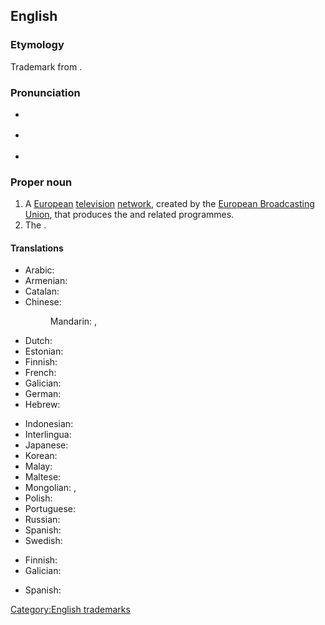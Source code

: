 {{also|Eurovisión}}
==English==

===Etymology===
Trademark from {{prefix|en|Euro|vision}}.

===Pronunciation===
*{{a|UK}} {{IPA|en|/ˈjʊə.ɹə(ˌ)vɪ.ʒ(ə)n/}}
*{{a|US}} {{IPA|en|/ˈjɝ.əˌvɪ.ʒ(ə)n/}}
*{{rhymes|en|ɪʒən}}

===Proper noun===
{{en-proper noun}}

# A [[European]] [[television]] [[network]], created by the [[w:European Broadcasting Union|European Broadcasting Union]], that produces the {{w|Eurovision Song Contest}} and related programmes.
# The {{w|Eurovision Song Contest}}.

====Translations====
{{trans-top|television network}}
* Arabic: {{t|ar|يُورُوفِيجْن|m|tr=yurufijn}}
* Armenian: {{t|hy|Եվրատեսիլ}}
* Catalan: {{t|ca|Eurovisió}}
* Chinese:
*: Mandarin: {{t|cmn|歐洲電視網|sc=Hani}}, {{t|cmn|欧洲电视网|tr=Ōuzhōu Diànshìwǎng|sc=Hani}}
* Dutch: {{t+|nl|Eurovisie}}
* Estonian: {{t|et|Eurovisioon}}
* Finnish: {{t|fi|Eurovisio}}
* French: {{t|fr|Eurovision|f}}
* Galician: {{t|gl|Eurovisión}}
* German: {{t+|de|Eurovision|f}}
* Hebrew: {{t|he|אירוויזיון}}
{{trans-mid}}
* Indonesian: {{t|id|Eurovision}}
* Interlingua: {{t|ia|Eurovision}}
* Japanese: {{t|ja|ユーロビジョン|tr=Yūrobijon}}
* Korean: {{t|ko|^유로비전}}
* Malay: {{t|ms|Eurovision}}
* Maltese: {{t|mt|Eurovision|alt=Il-Eurovision}}
* Mongolian: {{t|mn|Евровидение}}, {{t|mn|Евровижн}}
* Polish: {{t|pl|Eurowizja|f}}
* Portuguese: {{t|pt|Eurovisão|f}}
* Russian: {{t+|ru|Еврови́дение|n}}
* Spanish: {{t|es|Eurovisión}}
* Swedish: {{t+|sv|Eurovision|c}}
{{trans-bottom}}

{{trans-top|song contest}}
* Finnish: {{t|fi|euroviisut|p}}
* Galician: {{t|gl|Eurovisión}}
{{trans-mid}}
* Spanish: {{t|es|Eurovisión}}
{{trans-bottom}}

[[Category:English trademarks]]